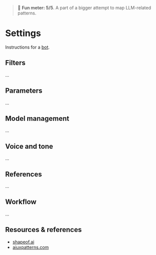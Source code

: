 
<Meta title="Patterns/LLM*/Settings" />

> 🙂 **Fun meter: 5/5**. A part of a bigger attempt to map LLM-related patterns.

# Settings

Instructions for a [bot](../?path=/docs/patterns-bot--docs).


## Filters

...

## Parameters

...

## Model management

...

## Voice and tone

...

## References

...

## Workflow

...

## Resources & references

- [shapeof.ai](https://www.shapeof.ai/)
- [aiuxpatterns.com](https://aiuxpatterns.com/)
